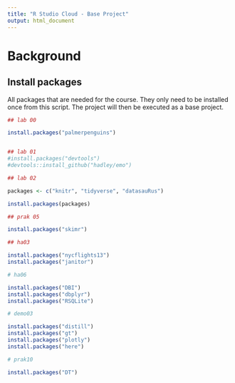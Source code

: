 ```yaml
---
title: "R Studio Cloud - Base Project"
output: html_document
---
```


# Background

## Install packages

All packages that are needed for the course. They only need to be installed once from this script. The project will then be executed as a base project.

```r

## lab 00

install.packages("palmerpenguins")


## lab 01
#install.packages("devtools")
#devtools::install_github("hadley/emo")

## lab 02

packages <- c("knitr", "tidyverse", "datasauRus")

install.packages(packages)

## prak 05

install.packages("skimr")

## ha03

install.packages("nycflights13")
install.packages("janitor")

# ha06

install.packages("DBI")
install.packages("dbplyr")
install.packages("RSQLite")

# demo03

install.packages("distill")
install.packages("gt")
install.packages("plotly")
install.packages("here")

# prak10

install.packages("DT")


```
